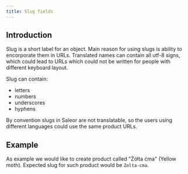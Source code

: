 ```yaml
---
title: Slug fields
---
```


## Introduction
Slug is a short label for an object. Main reason for using slugs is ability to encorporate them in URLs. Translated names can contain all utf-8 signs, which could lead to URLs which could not be written for people with different keyboard layout.

Slug can contain:
- letters
- numbers
- underscores
- hyphens

By convention slugs in Saleor are not translatable, so the users using different languages could use the same product URLs.

## Example

As example we would like to create product called "Żółta ćma" (Yellow moth). Expected slug for such product would be `Zolta-cma`.